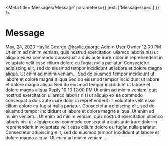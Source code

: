 

<Meta title='Messages/Message' parameters={{ jest: ['Message/spec'] }} />

# Message

<Canvas>
  <Story name='Default'>
    <Box>
      <Message.Divider>May, 24, 2020</Message.Divider>
      <Message className='customclass' clickable>
        <Message.LeftContainer>
          <Avatar
            url='data:image/jpeg;base64,/9j/4AAQSkZJRgABAQAAAQABAAD/2wBDAAgGBgcGBQgHBwcJCQgKDBQNDAsLDBkSEw8UHRofHh0aHBwgJC
                4nICIsIxwcKDcpLDAxNDQ0Hyc5PTgyPC4zNDL/2wBDAQkJCQwLDBgNDRgyIRwhMjIyMjIyMjIyMjIyMjIyMjIyMjIyMjIyMjIyMjIyMjIyMj
                IyMjIyMjIyMjIyMjIyMjL/wAARCAAoACgDASIAAhEBAxEB/8QAGwAAAgIDAQAAAAAAAAAAAAAAAAcEBgIDBQj/xAAuEAACAQQAAwcEAQUAAA
                AAAAABAgMABAUREiExBhMUIkFRYQcWcYGhFTJSgpH/xAAYAQADAQEAAAAAAAAAAAAAAAACAwQBAP/EAB4RAAIBBQEBAQAAAAAAAAAAAAABAg
                MREiExE0HR/9oADAMBAAIRAxEAPwBuXuIkhBuMe5ib/AHQP49q4L3mLitryTLTSpOiHQI5k/HzXa/qbFOEudVTu1dumWvcTaNCZYZ7vU6g6L
                xqjOU/24dfs1Ouh9FnkMpd3Reeyx83hAxZZEhkdV9/MBrX71WGPvJcqrJBGveKATtuXXqNU0pu02bTHXD/AGvJAluyxxRd6F4x00o+NdKoVr
                jbzJdvVe1t5cVLc2ck8qjnohgpPtz2v7G6JtPQ2VJwjlcw+37mchpnK6GtIuv5NFWeTsLNPvxWTvpfjvOEfwKKzEVkSct2vscS/BIzSN0YRk
                eX81UpPqO8masJETu7OOccY4dswYFQeftv096XV5knuJGdm2T1+agvMXj8jEaHX905QihabvcbuS7X566mLWLwSY8PuRnk/u4eZ0deTl71Ef
                6hY+0yM88TzeNZY4luYwpVYyduOfrvhPTnr0pXSX9y5mCsyJMdyxxvwq599em+taItqCSNc90ChvZRUruUcT0JiO18Elpk7t8v41LWzacxkB
                SuvjQ/FFJayjDWrCTepAQ2vUH0oo/Jk3ovpwJJeVCP5CN+lFFaaMqy+nAyuChvrTI2kN9JAsi2ZOy4IBHMnkSCP+iqBexSWdxLazoUljJVlP
                UH2oorkV10pRc7b1zXb/hZOzuJvM86QWEXeELxOzHSIPcmiiiunVlF2RNTpRkrs//Z'
            size={'x36'}
          />
        </Message.LeftContainer>
        <Message.Container>
          <Message.Header>
            <Message.Name>Haylie George</Message.Name>
            <Message.Username>@haylie.george</Message.Username>
            <Message.Role>Admin</Message.Role>
            <Message.Role>User</Message.Role>
            <Message.Role>Owner</Message.Role>
            <Message.Timestamp>12:00 PM</Message.Timestamp>
          </Message.Header>
          <Message.Body>
            Ut enim ad minim veniam, quis nostrud exercitation ullamco laboris
            nisi ut aliquip ex ea commodo consequat a duis aute irure dolor in
            reprehenderit in voluptate velit esse cillum dolore eu fugiat nulla
            pariatur. Consectetur adipiscing elit, sed do eiusmod tempor
            incididunt ut labore et dolore magna aliqua. Ut enim ad minim
            veniam...
          </Message.Body>
          <Reactions>
            <Reactions.Reaction counter={1} />
            <Reactions.Reaction counter={2} />
            <Reactions.Reaction counter={3} />
            <Reactions.Action />
          </Reactions>
        </Message.Container>
        <Message.Toolbox.Wrapper>
          <Message.Toolbox>
            <Message.Toolbox.Item icon='quote' />
            <Message.Toolbox.Item icon='clock' />
            <Message.Toolbox.Item icon='thread' />
          </Message.Toolbox>
        </Message.Toolbox.Wrapper>
      </Message>
      <Message className='customclass' clickable sequential>
        <Message.LeftContainer></Message.LeftContainer>
        <Message.Container>
          <Message.Body>
            Sed do eiusmod tempor incididunt ut labore et dolore magna aliqua
          </Message.Body>
        </Message.Container>
        <Message.Toolbox.Wrapper>
          <Message.Toolbox>
            <Message.Toolbox.Item icon='quote' />
            <Message.Toolbox.Item icon='clock' />
            <Message.Toolbox.Item icon='thread' />
          </Message.Toolbox>
        </Message.Toolbox.Wrapper>
      </Message>
      <Message className='customclass' clickable sequential>
        <Message.LeftContainer></Message.LeftContainer>
        <Message.Container>
          <Message.Body>
            Sed do eiusmod tempor incididunt ut labore et dolore magna aliqua
          </Message.Body>
        </Message.Container>
        <Message.Toolbox.Wrapper>
          <Message.Toolbox>
            <Message.Toolbox.Item icon='quote' />
            <Message.Toolbox.Item icon='clock' />
            <Message.Toolbox.Item icon='thread' />
          </Message.Toolbox>
        </Message.Toolbox.Wrapper>
      </Message>
      <Message className='customclass' clickable sequential>
        <Message.LeftContainer></Message.LeftContainer>
        <Message.Container>
          <Message.Body>
            Sed do eiusmod tempor incididunt ut labore et dolore magna aliqua
          </Message.Body>
          <Message.Metrics>
            <Message.Metrics.Reply>Reply</Message.Metrics.Reply>
            <Message.Metrics.Item title='Replies'>
              <Message.Metrics.Item.Icon name='thread' />
              <Message.Metrics.Item.Label>10</Message.Metrics.Item.Label>
            </Message.Metrics.Item>
            <Message.Metrics.Item title='Participants'>
              <Message.Metrics.Item.Icon name='user' />
              <Message.Metrics.Item.Label>10</Message.Metrics.Item.Label>
            </Message.Metrics.Item>
            <Message.Metrics.Item>
              <Message.Metrics.Item.Icon name='clock' />
              <Message.Metrics.Item.Label>12:00 PM</Message.Metrics.Item.Label>
            </Message.Metrics.Item>
          </Message.Metrics>
        </Message.Container>
        <Message.Toolbox.Wrapper>
          <Message.Toolbox>
            <Message.Toolbox.Item icon='quote' />
            <Message.Toolbox.Item icon='clock' />
            <Message.Toolbox.Item icon='thread' />
          </Message.Toolbox>
        </Message.Toolbox.Wrapper>
      </Message>
      <ThreadMessage>
        <ThreadMessage.Row>
          <ThreadMessage.LeftContainer>
            <ThreadMessage.Icon />
          </ThreadMessage.LeftContainer>
          <ThreadMessage.Container>
            <ThreadMessage.Origin>
              Ut enim ad minim veniam, quis nostrud exercitation ullamco laboris
              nisi ut aliquip ex ea commodo consequat a duis aute irure dolor in
              reprehenderit in voluptate velit esse cillum dolore eu fugiat
              nulla pariatur. Consectetur adipiscing elit, sed do eiusmod tempor
              incididunt ut labore et dolore magna aliqua. Ut enim ad minim
              veniam...
            </ThreadMessage.Origin>
            <ThreadMessage.Unfollow />
          </ThreadMessage.Container>
        </ThreadMessage.Row>
        <ThreadMessage.Row>
          <ThreadMessage.LeftContainer>
            <Avatar
              url='data:image/jpeg;base64,/9j/4AAQSkZJRgABAQAAAQABAAD/2wBDAAgGBgcGBQgHBwcJCQgKDBQNDAsLDBkSEw8UHRofHh0aHBwgJC
                4nICIsIxwcKDcpLDAxNDQ0Hyc5PTgyPC4zNDL/2wBDAQkJCQwLDBgNDRgyIRwhMjIyMjIyMjIyMjIyMjIyMjIyMjIyMjIyMjIyMjIyMjIyMj
                IyMjIyMjIyMjIyMjIyMjL/wAARCAAoACgDASIAAhEBAxEB/8QAGwAAAgIDAQAAAAAAAAAAAAAAAAcEBgIDBQj/xAAuEAACAQQAAwcEAQUAAA
                AAAAABAgMABAUREiExBhMUIkFRYQcWcYGhFTJSgpH/xAAYAQADAQEAAAAAAAAAAAAAAAACAwQBAP/EAB4RAAIBBQEBAQAAAAAAAAAAAAABAg
                MREiExE0HR/9oADAMBAAIRAxEAPwBuXuIkhBuMe5ib/AHQP49q4L3mLitryTLTSpOiHQI5k/HzXa/qbFOEudVTu1dumWvcTaNCZYZ7vU6g6L
                xqjOU/24dfs1Ouh9FnkMpd3Reeyx83hAxZZEhkdV9/MBrX71WGPvJcqrJBGveKATtuXXqNU0pu02bTHXD/AGvJAluyxxRd6F4x00o+NdKoVr
                jbzJdvVe1t5cVLc2ck8qjnohgpPtz2v7G6JtPQ2VJwjlcw+37mchpnK6GtIuv5NFWeTsLNPvxWTvpfjvOEfwKKzEVkSct2vscS/BIzSN0YRk
                eX81UpPqO8masJETu7OOccY4dswYFQeftv096XV5knuJGdm2T1+agvMXj8jEaHX905QihabvcbuS7X566mLWLwSY8PuRnk/u4eZ0deTl71Ef
                6hY+0yM88TzeNZY4luYwpVYyduOfrvhPTnr0pXSX9y5mCsyJMdyxxvwq599em+taItqCSNc90ChvZRUruUcT0JiO18Elpk7t8v41LWzacxkB
                SuvjQ/FFJayjDWrCTepAQ2vUH0oo/Jk3ovpwJJeVCP5CN+lFFaaMqy+nAyuChvrTI2kN9JAsi2ZOy4IBHMnkSCP+iqBexSWdxLazoUljJVlP
                UH2oorkV10pRc7b1zXb/hZOzuJvM86QWEXeELxOzHSIPcmiiiunVlF2RNTpRkrs//Z'
              size={'x16'}
            />
          </ThreadMessage.LeftContainer>
          <ThreadMessage.Container>
            <ThreadMessage.Message>
              Ut enim ad minim veniam, quis nostrud exercitation ullamco laboris
              nisi ut aliquip ex ea commodo consequat a duis aute irure dolor in
              reprehenderit in voluptate velit esse cillum dolore eu fugiat
              nulla pariatur. Consectetur adipiscing elit, sed do eiusmod tempor
              incididunt ut labore et dolore magna aliqua. Ut enim ad minim
              veniam...
            </ThreadMessage.Message>
          </ThreadMessage.Container>
        </ThreadMessage.Row>
      </ThreadMessage>
    </Box>
  </Story>
</Canvas>
